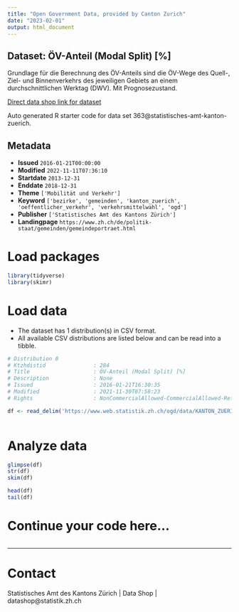 ```yaml
---
title: "Open Government Data, provided by Canton Zurich"
date: "2023-02-01"
output: html_document
---
```


## Dataset: ÖV-Anteil (Modal Split) [%]

Grundlage für die Berechnung des ÖV-Anteils sind die ÖV-Wege des Quell-, Ziel- und Binnenverkehrs des jeweiligen Gebiets an einem durchschnittlichen Werktag (DWV). Mit Prognosezustand.

[Direct data shop link for dataset](https://www.zh.ch/de/politik-staat/opendata.zhweb-noredirect.zhweb-cache.html#/datasets/363@statistisches-amt-kanton-zuerich)

Auto generated R starter code for data set 363@statistisches-amt-kanton-zuerich.

## Metadata

- **Issued** `2016-01-21T00:00:00`
- **Modified** `2022-11-11T07:36:10`
- **Startdate** `2013-12-31`
- **Enddate** `2018-12-31`
- **Theme** `['Mobilität und Verkehr']`
- **Keyword** `['bezirke', 'gemeinden', 'kanton_zuerich', 'oeffentlicher_verkehr', 'verkehrsmittelwahl', 'ogd']`
- **Publisher** `['Statistisches Amt des Kantons Zürich']`
- **Landingpage** `https://www.zh.ch/de/politik-staat/gemeinden/gemeindeportraet.html`


# Load packages

```r

library(tidyverse)
library(skimr)

```

# Load data

-   The dataset has 1 distribution(s) in CSV format.
-   All available CSV distributions are listed below and can be read into a tibble.

```r

# Distribution 0
# Ktzhdistid               : 284
# Title                    : ÖV-Anteil (Modal Split) [%]
# Description              : None
# Issued                   : 2016-01-21T16:30:35
# Modified                 : 2021-11-30T07:58:23
# Rights                   : NonCommercialAllowed-CommercialAllowed-ReferenceRequired

df <- read_delim('https://www.web.statistik.zh.ch/ogd/data/KANTON_ZUERICH_480.csv')



```

# Analyze data

```r

glimpse(df)
str(df)
skim(df)

head(df)
tail(df)

```

# Continue your code here...

```r

```

------------------------------------------------------------------------

# Contact

Statistisches Amt des Kantons Zürich | Data Shop | datashop@statistik.zh.ch
